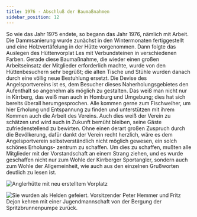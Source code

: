 ```yaml
---
title: 1976 - Abschluß der Baumaßnahmen
sidebar_position: 12
---
```


So wie das Jahr 1975 endete, so begann das Jahr 1976, nämlich mit Arbeit. Die
Dammsanierung wurde zunächst in den Wintermonaten fertiggestellt und eine
Holzvertäfelung in der Hütte vorgenommen. Dann folgte das Auslegen des Hüttenvorplat
Les mit Verbundsteinen in verschiedenen Farben. Gerade diese Baumaßnahme, die
wieder einen großen Arbeitseinsatz der Mitglieder erforderlich machte, wurde von den
Hüttenbesuchern sehr begrüßt; die alten Tische und Stühle wurden danach durch eine
völlig neue Bestuhlung ersetzt. Die Devise des Angelsportvereins ist es, dem Besucher
dieses Naherholungsgebietes den Aufenthalt so angenehm als möglich zu gestalten. Das
weiß man nicht nur in Kirrberg, das weiß man auch in Homburg und Umgebung; dies hat
sich bereits überall herumgesprochen. Alle kommen gerne zum Fischweiher, um hier
Erholung und Entspannung zu finden und unterstützen mit ihrem Kommen auch die Arbeit
des Vereins. Auch dies weiß der Verein zu schätzen und wird auch in Zukunft bemüht
bleiben, seine Gäste zufriedenstellend zu bewirten. Ohne einen derart großen Zuspruch
durch die Bevölkerung, dafür dankt der Verein recht herzlich, wäre es dem
Angelsportverein selbstverständlich nicht möglich gewesen, ein solch schönes Erholungs-
zentrum zu schaffen. Um dies zu schaffen, mußten alle Mitglieder mit der Vorstandschaft
an einem Strang ziehen, und es wurde geschaffen nicht nur zum Wohle der Kirrberger
Sportangler, sondern auch zum Wohle der Allgemeinheit, wie auch aus den einzelnen
Grußworten deutlich zu lesen ist.

![Anglerhütte mit neu erstelltem Vorplatz](/img/geschichte/11_abschluss.jpg)

![Sie wurden als Helden gefeiert. Vorsitzender Peter Hemmer und Fritz Dejon kehren mit einer Jugendmannschaft von
der Bergung der Spritzbrunnenpumpe zurück.](/img/geschichte/11_2_abschluss.jpg)